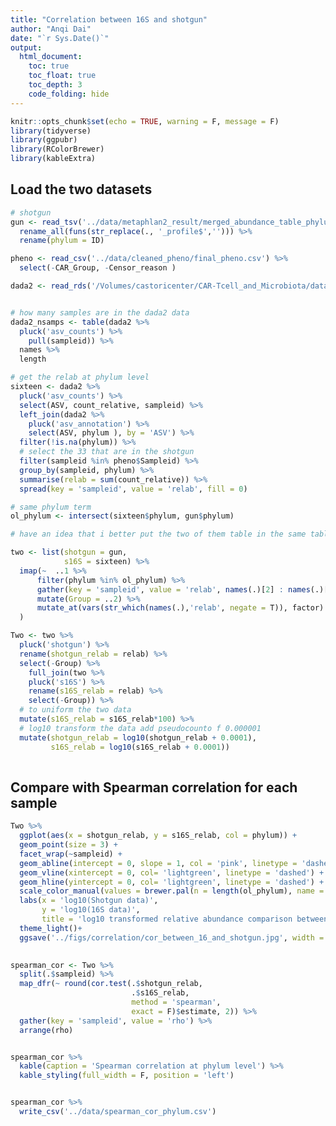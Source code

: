 ```yaml
---
title: "Correlation between 16S and shotgun"
author: "Anqi Dai"
date: "`r Sys.Date()`"
output:
  html_document:
    toc: true
    toc_float: true
    toc_depth: 3
    code_folding: hide
---
```


```r
knitr::opts_chunk$set(echo = TRUE, warning = F, message = F)
library(tidyverse)
library(ggpubr)
library(RColorBrewer)
library(kableExtra)
```

## Load the two datasets

```r
# shotgun
gun <- read_tsv('../data/metaphlan2_result/merged_abundance_table_phylum.txt') %>% 
  rename_all(funs(str_replace(., '_profile$',''))) %>% 
  rename(phylum = ID)

pheno <- read_csv('../data/cleaned_pheno/final_pheno.csv') %>% 
  select(-CAR_Group, -Censor_reason )
```


```r
dada2 <- read_rds('/Volumes/castoricenter/CAR-Tcell_and_Microbiota/data/asv_set.RDS')


# how many samples are in the dada2 data
dada2_nsamps <- table(dada2 %>% 
  pluck('asv_counts') %>% 
    pull(sampleid)) %>% 
  names %>% 
  length

# get the relab at phylum level
sixteen <- dada2 %>% 
  pluck('asv_counts') %>% 
  select(ASV, count_relative, sampleid) %>% 
  left_join(dada2 %>% 
    pluck('asv_annotation') %>% 
    select(ASV, phylum ), by = 'ASV') %>% 
  filter(!is.na(phylum)) %>% 
  # select the 33 that are in the shotgun
  filter(sampleid %in% pheno$Sampleid) %>% 
  group_by(sampleid, phylum) %>% 
  summarise(relab = sum(count_relative)) %>% 
  spread(key = 'sampleid', value = 'relab', fill = 0) 


```


```r
# same phylum term
ol_phylum <- intersect(sixteen$phylum, gun$phylum)

# have an idea that i better put the two of them table in the same table with overlapped phylum terms

two <- list(shotgun = gun,
            s16S = sixteen) %>% 
  imap(~  ..1 %>% 
      filter(phylum %in% ol_phylum) %>% 
      gather(key = 'sampleid', value = 'relab', names(.)[2] : names(.)[ncol(.)]) %>% 
      mutate(Group = ..2) %>% 
      mutate_at(vars(str_which(names(.),'relab', negate = T)), factor)
  ) 

Two <- two %>% 
  pluck('shotgun') %>% 
  rename(shotgun_relab = relab) %>% 
  select(-Group) %>% 
    full_join(two %>% 
    pluck('s16S') %>% 
    rename(s16S_relab = relab) %>% 
    select(-Group)) %>%  
  # to uniform the two data
  mutate(s16S_relab = s16S_relab*100) %>% 
  # log10 transform the data add pseudocounto f 0.000001
  mutate(shotgun_relab = log10(shotgun_relab + 0.0001),
         s16S_relab = log10(s16S_relab + 0.0001))
  
```

## Compare with Spearman correlation for each sample

```r
Two %>% 
  ggplot(aes(x = shotgun_relab, y = s16S_relab, col = phylum)) +
  geom_point(size = 3) +
  facet_wrap(~sampleid) +
  geom_abline(intercept = 0, slope = 1, col = 'pink', linetype = 'dashed') +
  geom_vline(xintercept = 0, col= 'lightgreen', linetype = 'dashed') +
  geom_hline(yintercept = 0, col= 'lightgreen', linetype = 'dashed') +
  scale_color_manual(values = brewer.pal(n = length(ol_phylum), name = "Dark2")) +
  labs(x = 'log10(Shotgun data)',
       y = 'log10(16S data)',
       title = 'log10 transformed relative abundance comparison between shotgun and 16S data\nat phylum level') +
  theme_light()+
  ggsave('../figs/correlation/cor_between_16_and_shotgun.jpg', width = 10, height = 10, dpi = 300)

 
spearman_cor <- Two %>% 
  split(.$sampleid) %>% 
  map_dfr(~ round(cor.test(.$shotgun_relab, 
                           .$s16S_relab, 
                           method = 'spearman', 
                           exact = F)$estimate, 2)) %>% 
  gather(key = 'sampleid', value = 'rho') %>% 
  arrange(rho)


spearman_cor %>% 
  kable(caption = 'Spearman correlation at phylum level') %>% 
  kable_styling(full_width = F, position = 'left')


spearman_cor %>% 
  write_csv('../data/spearman_cor_phylum.csv')
```



```r

```


